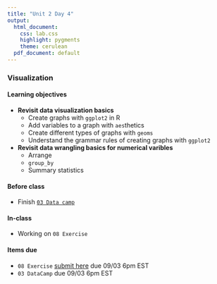 ```yaml
---
title: "Unit 2 Day 4"
output: 
  html_document:
    css: lab.css
    highlight: pygments
    theme: cerulean
  pdf_document: default
---
```


### Visualization

#### Learning objectives 
* **Revisit data visualization basics**
  * Create graphs with ```ggplot2``` in R
  * Add variables to a graph with ```aes```thetics
  * Create different types of graphs with ```geoms```
  * Understand the grammar rules of creating graphs with ```ggplot2```
* **Revisit data wrangling basics for numerical varibles**
  * Arrange
  * `group_by`
  * Summary statistics

#### Before class
* Finish [`03 Data camp`](https://campus.datacamp.com/courses/introduction-to-the-tidyverse/data-visualization?ex=1)

#### In-class
* Working on `08 Exercise`

#### Items due
* `08 Exercise` [submit here](https://moodle.mtholyoke.edu/mod/assign/view.php?id=560983) due 09/03 6pm EST
* `03 DataCamp` due 09/03 6pm EST

